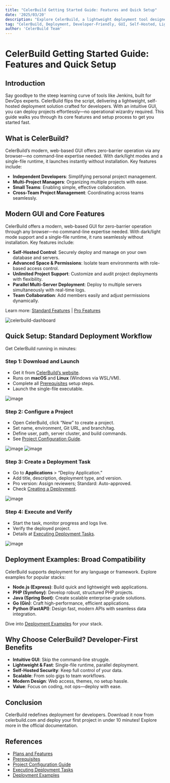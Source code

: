 ```yaml
---
title: "CelerBuild Getting Started Guide: Features and Quick Setup"
date: '2025/03/20'
description: "Explore CelerBuild, a lightweight deployment tool designed for developers, featuring a modern GUI and robust capabilities. This guide outlines its key features and standard deployment workflow."
tag: "CelerBuild, Deployment, Developer-Friendly, GUI, Self-Hosted, Lightweight"
author: 'CelerBuild Team'
---
```


# CelerBuild Getting Started Guide: Features and Quick Setup


## Introduction
Say goodbye to the steep learning curve of tools like Jenkins, built for DevOps experts. CelerBuild flips the script, delivering a lightweight, self-hosted deployment solution crafted for developers. With an intuitive GUI, you can deploy projects effortlessly—no operational wizardry required. This guide walks you through its core features and setup process to get you started fast.

## What is CelerBuild?
CelerBuild’s modern, web-based GUI offers zero-barrier operation via any browser—no command-line expertise needed. With dark/light modes and a single-file runtime, it launches instantly without installation. Key features include:
- **Independent Developers**: Simplifying personal project management.
- **Multi-Project Managers**: Organizing multiple projects with ease.
- **Small Teams**: Enabling simple, effective collaboration.
- **Cross-Team Project Management**: Coordinating across teams seamlessly.

## Modern GUI and Core Features
CelerBuild offers a modern, web-based GUI for zero-barrier operation through any browser—no command-line expertise needed. With dark/light mode support and a single-file runtime, it runs seamlessly without installation. Key features include:

- **Self-Hosted Control**: Securely deploy and manage on your own database and servers.
- **Advanced Space & Permissions**: Isolate team environments with role-based access control.
- **Unlimited Project Support**: Customize and audit project deployments with flexibility.
- **Parallel Multi-Server Deployment**: Deploy to multiple servers simultaneously with real-time logs.
- **Team Collaboration**: Add members easily and adjust permissions dynamically.

Learn more: [Standard Features](https://celerbuild.com/standard-features) | [Pro Features](https://celerbuild.com/pro-features)

![celerbuild-dashboard](https://github.com/user-attachments/assets/529a4bc4-7028-4e0a-aa04-11b7480c1d64)

## Quick Setup: Standard Deployment Workflow
Get CelerBuild running in minutes:

### Step 1: Download and Launch
- Get it from [CelerBuild’s website](https://celerbuild.com/download).
- Runs on **macOS** and **Linux** (Windows via WSL/VM).
- Complete all [Prerequisites](https://celerbuild.com/docs/prerequisites) setup steps.
- Launch the single-file executable.

![image](https://github.com/user-attachments/assets/a3fcd52a-8cb6-476b-b746-40738c15262e)

### Step 2: Configure a Project
- Open CelerBuild, click “New” to create a project.
- Set name, environment, Git URL, and branch/tag.
- Define user, path, server cluster, and build commands.
- See [Project Configuration Guide](https://celerbuild.com/docs/user-guide/project-configuration).

![image](https://github.com/user-attachments/assets/424adf62-bfb7-4382-944b-619802ecb5a4)
![image](https://github.com/user-attachments/assets/236e21be-da30-40e2-b7ec-f8851c8ebe8a)

### Step 3: Create a Deployment Task
- Go to **Applications** > “Deploy Application.”
- Add title, description, deployment type, and version.
- Pro version: Assign reviewers; Standard: Auto-approved.
- Check [Creating a Deployment](https://celerbuild.com/docs/user-guide/creating-deployment).

![image](https://github.com/user-attachments/assets/b905c227-7e65-4b31-9b06-de421be5bea3)

### Step 4: Execute and Verify
- Start the task, monitor progress and logs live.
- Verify the deployed project.
- Details at [Executing Deployment Tasks](https://celerbuild.com/docs/user-guide/execute-deployment-task).

![image](https://github.com/user-attachments/assets/3310df3b-62fa-4b85-81da-fdca5bd7edee)

## Deployment Examples: Broad Compatibility
CelerBuild supports deployment for any language or framework. Explore examples for popular stacks:

- **Node.js (Express)**: Build quick and lightweight web applications.
- **PHP (Symfony)**: Develop robust, structured PHP projects.
- **Java (Spring Boot)**: Create scalable enterprise-grade solutions.
- **Go (Gin)**: Craft high-performance, efficient applications.
- **Python (FastAPI)**: Design fast, modern APIs with seamless data integration.

Dive into [Deployment Examples](https://celerbuild.com/docs/deployment-examples) for your stack.

## Why Choose CelerBuild? Developer-First Benefits
- **Intuitive GUI**: Skip the command-line struggle.
- **Lightweight & Fast**: Single-file runtime, parallel deployment.
- **Self-Hosted Security**: Keep full control of your data.
- **Scalable**: From solo gigs to team workflows.
- **Modern Design**: Web access, themes, no setup hassle.
- **Value**: Focus on coding, not ops—deploy with ease.

## Conclusion
CelerBuild redefines deployment for developers. Download it now from celerbuild.com and deploy your first project in under 10 minutes! Explore more in the official documentation.

## References
- [Plans and Features](https://celerbuild.com/docs/plans-and-features/plans)
- [Prerequisites](https://celerbuild.com/docs/prerequisites)
- [Project Configuration Guide](https://celerbuild.com/docs/user-guide/project-configuration)
- [Executing Deployment Tasks](https://celerbuild.com/docs/user-guide/execute-deployment-task)
- [Deployment Examples](https://celerbuild.com/docs/deployment-examples)